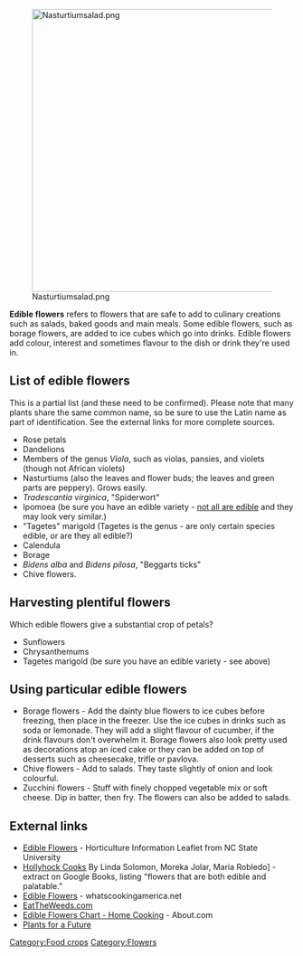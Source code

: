 [[File:Nasturtiumsalad.png|center|500px]]

'''Edible flowers''' refers to flowers that are safe to add to culinary creations such as salads, baked goods and main meals. Some edible flowers, such as borage flowers, are added to ice cubes which go into drinks. Edible flowers add colour, interest and sometimes flavour to the dish or drink they're used in.

== List of edible flowers ==
This is a partial list (and these need to be confirmed). Please note that many plants share the same common name, so be sure to use the Latin name as part of identification.  See the external links for more complete sources.

* Rose petals
* Dandelions
* Members of the genus ''Viola'', such as violas, pansies, and violets (though not African violets)
* Nasturtiums (also the leaves and flower buds; the leaves and green parts are peppery). Grows easily.
* ''Tradescantia virginica'', "Spiderwort" 
* Ipomoea (be sure you have an edible variety - [http://www.eattheweeds.com/www.EatTheWeeds.Com/EatTheWeeds.com/Entries/2014/5/1_Ipomomeas:_Aquatica,_Pandurata,_Alba,_Tuba_and_Batatas.html not all are edible] and they may look very similar.)
* "Tagetes" marigold (Tagetes is the genus - are only certain species edible, or are they all edible?){{fact}}
* Calendula
* Borage
* ''Bidens alba'' and ''Bidens pilosa'', "Beggarts ticks"
* Chive flowers.

== Harvesting plentiful flowers ==
Which edible flowers give a substantial crop of petals?
* Sunflowers
* Chrysanthemums
* Tagetes marigold (be sure you have an edible variety - see above)

== Using particular edible flowers ==

*Borage flowers - Add the dainty blue flowers to ice cubes before freezing, then place in the freezer. Use the ice cubes in drinks such as soda or lemonade. They will add a slight flavour of cucumber, if the drink flavours don't overwhelm it. Borage flowers also look pretty used as decorations atop  an iced cake or they can be added on top of desserts such as cheesecake, trifle or pavlova.
*Chive flowers - Add to salads. They taste slightly of onion and look colourful.
*Zucchini flowers - Stuff with finely chopped vegetable mix or soft cheese. Dip in batter, then fry. The flowers can also be added to salads.

== External links ==
* [http://www.ces.ncsu.edu/depts/hort/hil/hil-8513.html Edible Flowers] - Horticulture Information Leaflet from NC State University
* [http://books.google.com/books?id=gTv3nnvt3WUC&pg=PT228&lpg=PT228&dq=edible+flowers+hollyhock&source=bl&ots=QkyiNY-HuL&sig=YWncsUupo8WVpBZcSpVEdneeGW4&hl=en&sa=X&oi=book_result&resnum=5&ct=result Hollyhock Cooks] By Linda Solomon, Moreka Jolar, Maria Robledo] - extract on Google Books, listing "flowers that are both edible and palatable."
* [http://whatscookingamerica.net/EdibleFlowers/EdibleFlowersMain.htm Edible Flowers] - whatscookingamerica.net
* [http://www.eattheweeds.com EatTheWeeds.com]
* [http://homecooking.about.com/library/weekly/blflowers.htm Edible Flowers Chart - Home Cooking] - About.com
* [http://www.pfaf.org/index.php Plants for a Future]

[[Category:Food crops]][[Category:Flowers]]